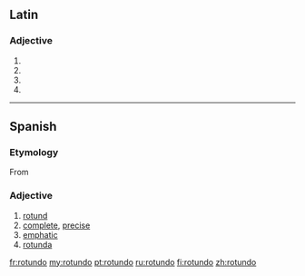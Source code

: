 ==Latin==

===Adjective===
{{la-adj-form|rotundō}}

# {{inflection of|rotundus|rotundus|dat|m|s|lang=la}}
# {{inflection of|rotundus|rotundus|dat|n|s|lang=la}}
# {{inflection of|rotundus|rotundus|abl|m|s|lang=la}}
# {{inflection of|rotundus|rotundus|abl|n|p|lang=la}}

----

==Spanish==

===Etymology===
From {{etyl|la|es}} {{term|rotundus||round|lang=la}}

===Adjective===
{{es-adj|f=rotunda}}

# [[rotund]]
# [[complete]], [[precise]]
# [[emphatic]]
# [[rotunda]]

[[fr:rotundo]]
[[my:rotundo]]
[[pt:rotundo]]
[[ru:rotundo]]
[[fi:rotundo]]
[[zh:rotundo]]